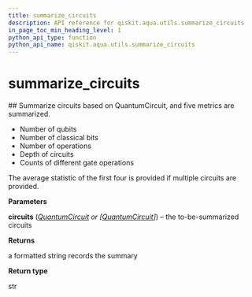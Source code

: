 ```yaml
---
title: summarize_circuits
description: API reference for qiskit.aqua.utils.summarize_circuits
in_page_toc_min_heading_level: 1
python_api_type: function
python_api_name: qiskit.aqua.utils.summarize_circuits
---
```


# summarize\_circuits

<Function id="qiskit.aqua.utils.summarize_circuits" isDedicatedPage={true} github="https://github.com/qiskit-community/qiskit-aqua/tree/stable/0.7/qiskit/aqua/utils/circuit_utils.py" signature="summarize_circuits(circuits)">
  ## Summarize circuits based on QuantumCircuit, and five metrics are summarized.

  *   Number of qubits
  *   Number of classical bits
  *   Number of operations
  *   Depth of circuits
  *   Counts of different gate operations

  The average statistic of the first four is provided if multiple circuits are provided.

  **Parameters**

  **circuits** ([*QuantumCircuit*](qiskit.circuit.QuantumCircuit "qiskit.circuit.QuantumCircuit") *or \[*[*QuantumCircuit*](qiskit.circuit.QuantumCircuit "qiskit.circuit.QuantumCircuit")*]*) – the to-be-summarized circuits

  **Returns**

  a formatted string records the summary

  **Return type**

  str
</Function>

